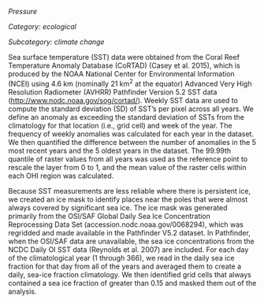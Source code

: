 *Pressure*

*Category: ecological*

*Subcategory: climate change*

Sea surface temperature (SST) data were obtained from the Coral Reef Temperature Anomaly Database (CoRTAD) (Casey et al. 2015), which is produced by the NOAA National Center for Environmental Information (NCEI) using 4.6 km (nominally 21 km^2^ at the equator) Advanced Very High Resolution Radiometer (AVHRR) Pathfinder Version 5.2 SST data ([http://www.nodc.noaa.gov/sog/cortad/](http://www.nodc.noaa.gov/sog/cortad/)). Weekly SST data are used to compute the standard deviation (SD) of SST's per pixel across all years. We define an anomaly as exceeding the standard deviation of SSTs from the climatology for that location (i.e., grid cell) and week of the year. The frequency of weekly anomalies was calculated for each year in the dataset. We then quantified the difference between the number of anomalies in the 5 most recent years and the 5 oldest years in the dataset.  The 99.99th quantile of raster values from all years was used as the reference point to rescale the layer from 0 to 1, and the mean value of the raster cells within each OHI region was calculated.

Because SST measurements are less reliable where there is persistent ice, we created an ice mask to identify places near the poles that were almost always covered by significant sea ice. The ice mask was generated primarily from the OSI/SAF Global Daily Sea Ice Concentration Reprocessing Data Set (accession.nodc.noaa.gov/0068294), which was regridded and made available in the Pathfinder V5.2 dataset. In Pathfinder, when the OSI/SAF data are unavailable, the sea ice concentrations from the NCDC Daily OI SST data (Reynolds et al. 2007) are included. For each day of the climatological year (1 through 366), we read in the daily sea ice fraction for that day from all of the years and averaged them to create a daily, sea-ice fraction climatology. We then identified grid cells that always contained a sea ice fraction of greater than 0.15 and masked them out of the analysis. 